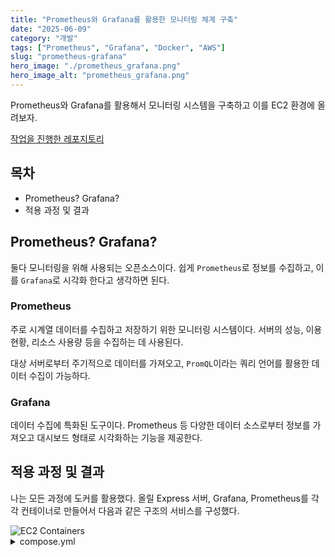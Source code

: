 ```yaml
---
title: "Prometheus와 Grafana를 활용한 모니터링 체계 구축"
date: "2025-06-09"
category: "개발"
tags: ["Prometheus", "Grafana", "Docker", "AWS"]
slug: "prometheus-grafana"
hero_image: "./prometheus_grafana.png"
hero_image_alt: "prometheus_grafana.png"
---
```



Prometheus와 Grafana를 활용해서 모니터링 시스템을 구축하고 이를 EC2 환경에 올려보자.

[작업을 진행한 레포지토리](https://github.com/qtree0/chat-app)

## 목차

- Prometheus? Grafana?
- 적용 과정 및 결과

## Prometheus? Grafana?

둘다 모니터링을 위해 사용되는 오픈소스이다. 쉽게 `Prometheus`로 정보를 수집하고, 이를 `Grafana`로 시각화 한다고 생각하면 된다.

### Prometheus

주로 시계열 데이터를 수집하고 저장하기 위한 모니터링 시스템이다. 서버의 성능, 이용 현황, 리소스 사용량 등을 수집하는 데 사용된다.

대상 서버로부터 주기적으로 데이터를 가져오고, `PromQL`이라는 쿼리 언어를 활용한 데이터 수집이 가능하다.

### Grafana

데이터 수집에 특화된 도구이다. Prometheus 등 다양한 데이터 소스로부터 정보를 가져오고 대시보드 형태로 시각화하는 기능을 제공한다.

## 적용 과정 및 결과

나는 모든 과정에 도커를 활용했다. 올릴 Express 서버, Grafana, Prometheus를 각각 컨테이너로 만들어서 다음과 같은 구조의 서비스를 구성했다.

<img src={EC2Containers} className="mx-auto" alt="EC2 Containers"/>

<details>
  <summary>compose.yml</summary>
  ```yml
  services:
    chat-express:
      image: chat_app_250609
      ports:
        - 3000:3000
    prometheus:
      image: prom/prometheus
      volumes:
        - ./prometheus/prometheus.yml:/etc/prometheus/prometheus.yml
      ports:
      - 9090:9090
    grafana:
      image: grafana/grafana
      ports:
        - 3001:3000
  volumes:
  - grafana-storage:/var/lib/grafana

  volumes:
    grafana-storage:
  ```
</details>

### Express에 Prometheus 연결하기

`Prometheus`는 `Express`로부터 정보를 수집한다. 그렇기에 이를 등록하는 과정을 진행해야한다.

정보 수집과 관련된 코드를 metrics.js에 저장하고 이를 app이 구동될 때 실행되도록 기능을 구현했다.

```js
// metrics/metrics.js
import * as client from "prom-client"

const collectDefaultMetrics = client.collectDefaultMetrics;

collectDefaultMetrics();

export const httpRequestDurationMicroseconds = new client.Histogram({
  name: 'http_request_duration_ms',
  help: 'Duration of HTTP requests in ms',
  labelNames: ['method', 'route', 'code'],
  buckets: [50, 100, 200, 300, 400, 500, 1000]
});

export const connectedSocketsGauge = new client.Gauge({
  name: 'socket_connected_clients',
  help: 'Number of currently connected WebSocket clients'
});

export const register = client.register;
```

```js
// express의 동작을 관리하는 server.js 일부

// 소켓 연결 관련
connectedSocketsGauge.set(0); // 우선 0으로 설정
// 소켓 연결 처리
io.on('connection', (socket) => {
  connectedSocketsGauge.inc();
  socketHandler(io, socket); // 실제 이벤트는 socket/index.js에서 처리
});

// 요청 시간 측정 미들웨어
app.use((req, res, next) => {
  const start = Date.now();
  res.on('finish', () => {
    const duration = Date.now() - start;
    httpRequestDurationMicroseconds
      .labels(req.method, req.route?.path || req.path, res.statusCode)
      .observe(duration);
  });
  next();
});

// /metrics에서 프로메테우스를 확인할 수 있도록
app.get('/metrics', async (req, res) => {
  res.set('Content-Type', register.contentType);
  res.end(await register.metrics());
})
```

### Grafana에 Prometheus 연결하기

`Grafana`를 `Docker`로 띄우고 데이터 소스에서 `Prometheus`를 선택한 뒤 `http://prometheus:9090`으로 연결한 후 확인하면 된다.

이 때 `localhost:9090`로 URL을 설정하는 실수를 하지 않아야한다. 물론 local에서 동작시키면 문제없겠지만, 나같은 경우엔 docker로 환경을 구성해서 기능을 구현했다.

각 컨테이너는 각기 다른 PC라고 생각하면된다. 즉, `Grafana`이미지를 동작하는 컨테이너의 localhost와 `Prometheus`를 다루는 컨테이너의 localhost는 다르단 것이다.

`Docker`가 이들의 연결을 지원하기에 컨테이너의 이름을 주소에 입력하여 연결하도록 한다.


연결한 이후엔 대시보드를 구성하면 된다.

express에 추가적으로 설정한 쿼리문을 포함하여 promQL 자료를 확인하며 대시보드를 구성할 수 있다.

나같은 경우엔 메모리 사용량, 웹소켓 접속 인원을 대시보드로 구성했다.

### 실행 결과

<img src={UbuntuLog} alt="ubuntu_log.png" className="mx-auto"/>

<img src={GrafanaExample} alt="grafana_example.png" className="mx-auto"/>

